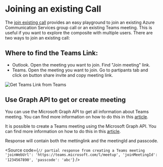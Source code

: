 
<Meta title="Concepts/Teams Interop/Join Meeting With Link" />

# Joining an existing Call

The [join existing call](./?path=/story/composites-callcomposite--join-existing-call) provides an easy
playground to join an existing Azure Communication Services group call or an existing Teams meeting. This is
useful if you want to explore the composite with multiple users. There are two ways to join an existing call:

## Where to find the Teams Link:

- Outlook. Open the meeting you want to join. Find "Join meeting" link.
- Teams. Open the meeting you want to join. Go to partipants tab and click on button share invite and copy
  meeting link.

<Stack horizontalAlign="center">
  <img
    style={{ width: '100%', maxWidth: '25rem' }}
    src="images/teams-get-meeting-link.png"
    alt="Get Teams Link from Teams"
  />
</Stack>

## Use Graph API to get or create meeting

You can use the Microsoft Graph API to get all information about Teams meeting. You can find more information on
how to do this in this [article](https://learn.microsoft.com/en-us/graph/api/onlinemeeting-get?view=graph-rest-1.0&tabs=http).

It is possible to create a Teams meeting using the Microsoft Graph API. You can find more information on how to
do this in this [article](https://learn.microsoft.com/en-us/graph/api/application-post-onlinemeetings?view=graph-rest-1.0&tabs=http).

Response will contain both the mettinglink and the meetingId and passcode.

<Source
  code={`
  // partial response from creating a Teams meeting
  'joinWebUrl': 'https://teams.microsoft.com/l/meetup',
  'joinMeetingId': '1234567890',
  'passcode': 'abc'
`}
/>

